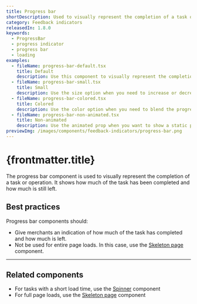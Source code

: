 ```yaml
---
title: Progress bar
shortDescription: Used to visually represent the completion of a task or operation.
category: Feedback indicators
releasedIn: 1.8.0
keywords:
  - ProgressBar
  - progress indicator
  - progress bar
  - loading
examples:
  - fileName: progress-bar-default.tsx
    title: Default
    description: Use this component to visually represent the completion of a task or operation.
  - fileName: progress-bar-small.tsx
    title: Small
    description: Use the size option when you need to increase or decrease the visual weight of the progress bar.
  - fileName: progress-bar-colored.tsx
    title: Colored
    description: Use the color option when you need to blend the progress bar in a context that calls for it, such as a progress toward success or where it’s the primary focus.
  - fileName: progress-bar-non-animated.tsx
    title: Non-animated
    description: Use the animated prop when you want to show a static progress bar.
previewImg: /images/components/feedback-indicators/progress-bar.png
---
```


# {frontmatter.title}

<Lede>

The progress bar component is used to visually represent the completion of a task or operation. It shows how much of the task has been completed and how much is still left.

</Lede>

<Examples />

<Props componentName={frontmatter.title} />

## Best practices

Progress bar components should:

- Give merchants an indication of how much of the task has completed and how much is left.
- Not be used for entire page loads. In this case, use the [Skeleton page](https://polaris.shopify.com/components/skeleton-page) component.

---

## Related components

- For tasks with a short load time, use the [Spinner](https://polaris.shopify.com/components/spinner) component
- For full page loads, use the [Skeleton page](https://polaris.shopify.com/components/skeleton-page) component
